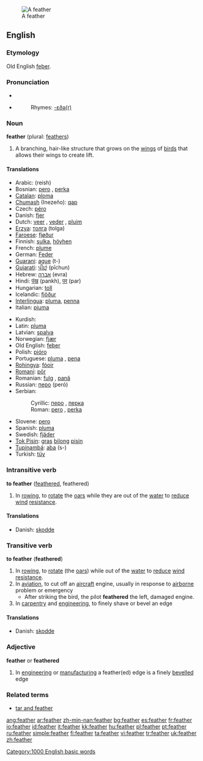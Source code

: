 [[Image:A single white feather closeup.jpg|thumb|A feather]]
==English==
{{wikipedia}}

===Etymology===
Old English [[feþer]].

===Pronunciation===
*{{IPA|[ˈfɛð̥ə] (RP), [ˈfɛð̥ɚ] (GA)}}
*{{audio|en-us-feather.ogg|Audio (US)}}
*:Rhymes: [[Rhymes:English:-ɛðə(r)|-ɛðə(r)]]

===Noun===
'''feather''' (plural: [[feathers]])

# A branching, hair-like structure that grows on the [[wing]]s of [[bird]]s that allows their wings to create lift.

====Translations====
{{trans-top|element of bird wings}}
*Arabic: {{ARchar|[[ريش]]}} (reish) {{m}}
*Bosnian: [[pero]] {{n}}, [[perka]] {{f}}
*[[Catalan]]: [[ploma]] {{f}}
*[[Chumash]] (Inezeño): [[qap]]
*Czech: [[péro]] {{n}}
*Danish: [[fjer]] {{c}}
*Dutch: [[veer]] {{f}}, [[veder]] {{f}}, [[pluim]] {{f}}
*[[Erzya]]: [[толга]] (tolga)
*[[Faroese]]: [[fjøður]] {{f}}
*Finnish: [[sulka]], [[höyhen]]
*French: [[plume]] {{f}}
*German: [[Feder]] {{f}}
*[[Guarani]]: [[ague]] (t-)
*[[Gujarati]]: [[પીછું]] (pīchun)
*Hebrew: [[אברה]] (evra) {{f}}
*Hindi: [[पंख]] (pankh), [[पर]] (par) {{g|Hindi}}
*Hungarian: [[toll]]
*Icelandic: [[fjöður]] {{f}}
*[[Interlingua]]: [[pluma]], [[penna]]
*Italian: [[piuma]] {{f}}
{{trans-mid}}
*Kurdish: {{KUchar|[[په‌ڕ]]}} {{g|Kurdish}}
*Latin: [[pluma]] {{f}}
*Latvian: [[spalva]] {{f}}
*Norwegian: [[fjær]] {{m}}
*Old English: [[feþer]] {{f}}
*Polish: [[pióro]] {{n}}
*Portuguese: [[pluma]] {{f}}, [[pena]] {{f}}
*[[Rohingya]]: [[fóoir]]
*[[Romani]]: [[pōr]]
*Romanian: [[fulg]] {{n}}, [[pană]] {{f}}
*Russian: [[перо]] (peró) {{n}}
*Serbian:
*:Cyrillic: [[перо]] {{n}}, [[перка]] {{f}}
*:Roman: [[pero]] {{n}}, [[perka]] {{f}}
*Slovene: [[pero]] {{n}}
*Spanish: [[pluma]] {{f}}
*Swedish: [[fjäder]] {{c}}
*[[Tok Pisin]]: [[gras]] [[bilong]] [[pisin]]
*[[Tupinambá]]: [[aba]] (s-)
*Turkish: [[tüy]]
{{trans-bottom}}

===Intransitive verb===
{{rfc-trverb|Intransitive verb}}
'''to feather''' ([[feathered]], feathered)

# In [[rowing]], to [[rotate]] the [[oar]]s while they are out of the [[water]] to [[reduce]] [[wind]] [[resistance]].

====Translations====
*Danish: [[skodde]]

===Transitive verb===
'''to feather'''  ('''feathered''')

# In [[rowing]], to [[rotate]] (the [[oar]]s) while out of the [[water]] to [[reduce]] [[wind]] [[resistance]].
# In [[aviation]], to cut off an [[aircraft]] engine, usually in response to [[airborne]] problem or emergency
#* After striking the bird, the pilot '''feathered''' the left, damaged engine.
# In [[carpentry]] and [[engineering]], to finely shave or bevel an edge

====Translations====
*Danish: [[skodde]]

===Adjective===
'''feather''' or '''feathered'''

# In [[engineering]] or [[manufacturing]] a feather(ed) edge is a finely [[bevelled]] edge

===Related terms===
*[[tar and feather]]

{{BE-ready}}

[[Category:1000 English basic words]]

[[ang:feather]]
[[ar:feather]]
[[zh-min-nan:feather]]
[[bg:feather]]
[[es:feather]]
[[fr:feather]]
[[io:feather]]
[[id:feather]]
[[it:feather]]
[[kk:feather]]
[[hu:feather]]
[[pl:feather]]
[[pt:feather]]
[[ru:feather]]
[[simple:feather]]
[[fi:feather]]
[[ta:feather]]
[[vi:feather]]
[[tr:feather]]
[[uk:feather]]
[[zh:feather]]
